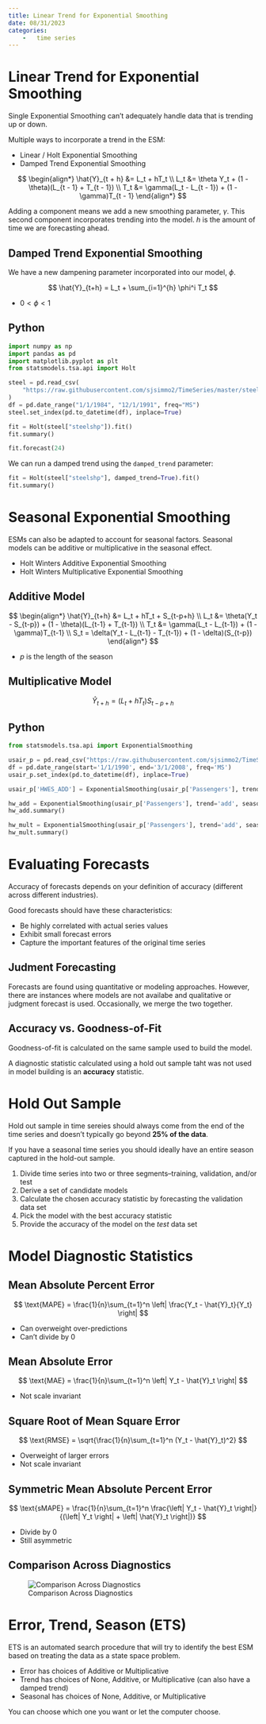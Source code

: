 ```yaml
---
title: Linear Trend for Exponential Smoothing
date: 08/31/2023
categories:
    -   time series
---
```


# Linear Trend for Exponential Smoothing

Single Exponential Smoothing can't adequately handle data that is trending up or down.

Multiple ways to incorporate a trend in the ESM:

-   Linear / Holt Exponential Smoothing
-   Damped Trend Exponential Smoothing

$$
\begin{align*}
\hat{Y}_{t + h} &= L_t + hT_t \\
L_t &= \theta Y_t + (1 - \theta)(L_{t - 1} + T_{t - 1}) \\
T_t &= \gamma(L_t - L_{t - 1}) + (1 - \gamma)T_{t - 1}
\end{align*}
$$

Adding a component means we add a new smoothing parameter, $\gamma$. This second component incorporates trending into the model. $h$ is the amount of time we are forecasting ahead.

## Damped Trend Exponential Smoothing

We have a new dampening parameter incorporated into our model, $\phi$.

$$
\hat{Y}_{t+h} = L_t + \sum_{i=1}^{h} \phi^i T_t
$$

-   $0 < \phi < 1$

::: {.panel-tabset}
# Python

```python
import numpy as np
import pandas as pd
import matplotlib.pyplot as plt
from statsmodels.tsa.api import Holt

steel = pd.read_csv(
    "https://raw.githubusercontent.com/sjsimmo2/TimeSeries/master/steel.csv"
)
df = pd.date_range("1/1/1984", "12/1/1991", freq="MS")
steel.set_index(pd.to_datetime(df), inplace=True)

fit = Holt(steel["steelshp"]).fit()
fit.summary()
```

```python
fit.forecast(24)
```

We can run a damped trend using the `damped_trend` parameter:

```python
fit = Holt(steel["steelshp"], damped_trend=True).fit()
fit.summary()
```

:::

# Seasonal Exponential Smoothing

ESMs can also be adapted to account for seasonal factors. Seasonal models can be additive or multiplicative in the seasonal effect.

-   Holt Winters Additive Exponential Smoothing
-   Holt Winters Multiplicative Exponential Smoothing

## Additive Model

$$
\begin{align*}
\hat{Y}_{t+h} &= L_t + hT_t + S_{t-p+h} \\
L_t &= \theta(Y_t - S_{t-p}) + (1 - \theta)(L_{t-1} + T_{t-1}) \\
T_t &= \gamma(L_t - L_{t-1}) + (1 - \gamma)T_{t-1} \\
S_t = \delta(Y_t - L_{t-1} - T_{t-1}) + (1 - \delta)(S_{t-p})
\end{align*}
$$

-   $p$ is the length of the season

## Multiplicative Model

$$
\hat{Y}_{t+h} = (L_t + hT_t)S_{t-p+h}
$$

::: {.panel-tabset}
# Python

```python
from statsmodels.tsa.api import ExponentialSmoothing

usair_p = pd.read_csv("https://raw.githubusercontent.com/sjsimmo2/TimeSeries/master/usairlines.csv")
df = pd.date_range(start='1/1/1990', end='3/1/2008', freq='MS')
usair_p.set_index(pd.to_datetime(df), inplace=True)

usair_p['HWES_ADD'] = ExponentialSmoothing(usair_p['Passengers'], trend='add', seasonal='add', seasonal_periods=12).fit().fittedvalues

hw_add = ExponentialSmoothing(usair_p['Passengers'], trend='add', seasonal='add', seasonal_periods=12).fit()
hw_add.summary()

hw_mult = ExponentialSmoothing(usair_p['Passengers'], trend='add', seasonal='mul', seasonal_periods=12).fit()
hw_mult.summary()

```
:::

# Evaluating Forecasts

Accuracy of forecasts depends on your definition of accuracy (different across different industries).

Good forecasts should have these characteristics:

-   Be highly correlated with actual series values
-   Exhibit small forecast errors
-   Capture the important features of the original time series

## Judment Forecasting

Forecasts are found using quantitative or modeling approaches. However, there are instances where models are not availabe and qualitative or judgment forecast is used. Occasionally, we merge the two together.

## Accuracy vs. Goodness-of-Fit

Goodness-of-fit is calculated on the same sample used to build the model.

A diagnostic statistic calculated using a hold out sample taht was not used in model building is an **accuracy** statistic.

# Hold Out Sample

Hold out sample in time sereies should always come from the end of the time series and doesn't typically go beyond **25% of the data**.

If you have a seasonal time series you should ideally have an entire season captured in the hold-out sample.

1.  Divide time series into two or three segments--training, validation, and/or test
2.  Derive a set of candidate models
3.  Calculate the chosen accuracy statistic by forecasting the validation data set
4.  Pick the model with the best accuracy statistic
5.  Provide the accuracy of the model on the *test* data set

# Model Diagnostic Statistics

## Mean Absolute Percent Error

$$
\text{MAPE} = \frac{1}{n}\sum_{t=1}^n \left| \frac{Y_t - \hat{Y}_t}{Y_t} \right|
$$

-   Can overweight over-predictions
-   Can't divide by 0

## Mean Absolute Error

$$
\text{MAE} = \frac{1}{n}\sum_{t=1}^n \left| Y_t - \hat{Y}_t \right|
$$

-   Not scale invariant

## Square Root of Mean Square Error

$$
\text{RMSE} = \sqrt{\frac{1}{n}\sum_{t=1}^n (Y_t - \hat{Y}_t)^2}
$$

-   Overweight of larger errors
-   Not scale invariant

## Symmetric Mean Absolute Percent Error

$$
\text{sMAPE} = \frac{1}{n}\sum_{t=1}^n \frac{\left| Y_t - \hat{Y}_t \right|}{(\left| Y_t \right| + \left| \hat{Y}_t \right|)}
$$

-   Divide by 0
-   Still asymmetric

## Comparison Across Diagnostics

![Comparison Across Diagnostics](images/diagnostic-comparisons.png)

# Error, Trend, Season (ETS)

ETS is an automated search procedure that will try to identify the best ESM based on treating the data as a state space problem.

-   Error has choices of Additive or Multiplicative
-   Trend has choices of None, Additive, or Multiplicative (can also have a damped trend)
-   Seasonal has choices of None, Additive, or Multiplicative

You can choose which one you want or let the computer choose.